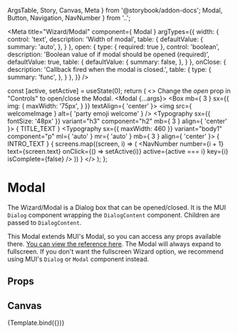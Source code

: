   ArgsTable,
  Story,
  Canvas,
  Meta
} from '@storybook/addon-docs';
  Modal,
  Button,
  Navigation,
  NavNumber
} from '..';

<Meta
  title="Wizard/Modal"
  component={ Modal }
  argTypes={{
    width: {
      control: 'text',
      description: 'Width of modal',
      table: {
        defaultValue: {
          summary: 'auto',
        },
      }
    },
    open: {
      type: { required: true },
      control: 'boolean',
      description: 'Boolean value of if modal should be opened (required)',
      defaultValue: true,
      table: {
        defaultValue: {
          summary: false,
        },
      }
    },
    onClose: {
      description: 'Callback fired when the modal is closed.',
      table: {
        type: {
          summary: 'func',
        },
      }
    },
  }}
/>


  const [active, setActive] = useState(0);
  return (
    <>
    <Typography>Change the <i>open</i> prop in "Controls" to open/close the Modal.</Typography>
    <Modal {...args}>
      <Box
        mb={ 3 }
        sx={{
          img: {
            maxWidth: '75px',
          }
        }}
        textAlign={ 'center' }>
        <img src={ welcomeImage } alt={ 'party emoji welcome' } />
      </Box>
      <Box>
        <Typography
          sx={{ fontSize: '48px' }}
          variant="h3"
          component="h2"
          mb={ 3 }
          align={ 'center' }>
          { TITLE_TEXT }
        </Typography>
        <Typography
          sx={{ maxWidth: 460 }}
          variant="body1"
          component="p"
          ml={ 'auto' }
          mr={ 'auto' }
          mb={ 3 }
          align={ 'center' }>
          { INTRO_TEXT }
        </Typography>
		  </Box>
      <Navigation width="auto">
        {
          screens.map((screen, i) => (
            <NavNumber
              number={i + 1}
              text={screen.text}
              onClick={() => setActive(i)}
              active={active === i}
              key={i}
              isComplete={false}
            />
          ))
        }
      </Navigation>
    </Modal>
    </>
  );
};

# Modal
The Wizard/Modal is a Dialog box that can be opened/closed. It is the MUI `Dialog` component
wrapping the `DialogContent` component. Children are passed to `DialogContent`.

This Modal extends MUI's Modal, so you can access any props available there. <a href="https://mui.com/material-ui/api/dialog" target="_blank">You can view the reference here</a>.
The Modal will always expand to fullscreen. If you don't want the fullscreen Wizard option, we recommend using MUI's `Dialog` or `Modal` component instead.

## Props
<ArgsTable story="." />

## Canvas
<Canvas>
  <Story
    name="Default"
    args={{ width: 'auto' }}
  >
  {Template.bind({})}
  </Story>
</Canvas>
